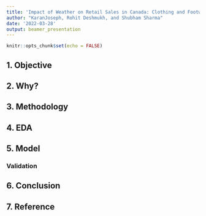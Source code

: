 ```yaml
---
title: 'Impact of Weather on Retail Sales in Canada: Clothing and Footwear Industry'
author: "KaranJoseph, Rohit Deshmukh, and Shubham Sharma"
date: '2022-03-28'
output: beamer_presentation
---
```


```r
knitr::opts_chunk$set(echo = FALSE)
```


## 1. Objective



## 2. Why?

## 3. Methodology

## 4. EDA

## 5. Model

### Validation

## 6. Conclusion

## 7. Reference


